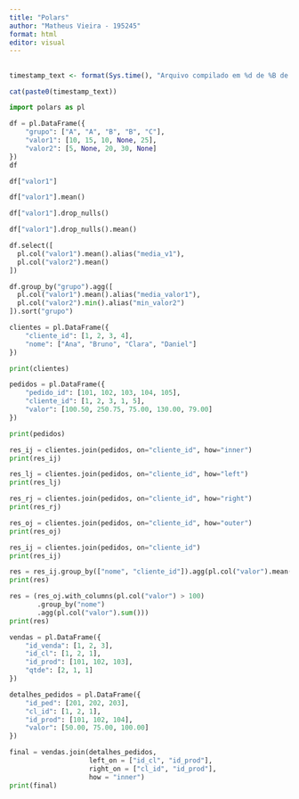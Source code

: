 ```yaml
---
title: "Polars"
author: "Matheus Vieira - 195245"
format: html
editor: visual
---
```


## 

```r
timestamp_text <- format(Sys.time(), "Arquivo compilado em %d de %B de %Y, às %H:%M:%S")

cat(paste0(timestamp_text))
```

```python
import polars as pl
```

```python
df = pl.DataFrame({
    "grupo": ["A", "A", "B", "B", "C"],
    "valor1": [10, 15, 10, None, 25],
    "valor2": [5, None, 20, 30, None]
})
df
```

```python
df["valor1"]
```

```python
df["valor1"].mean()
```

```python
df["valor1"].drop_nulls()
```

```python
df["valor1"].drop_nulls().mean()
```

```python
df.select([
  pl.col("valor1").mean().alias("media_v1"),
  pl.col("valor2").mean()
])
```

```python
df.group_by("grupo").agg([
  pl.col("valor1").mean().alias("media_valor1"),
  pl.col("valor2").min().alias("min_valor2")
]).sort("grupo")
```

```python
clientes = pl.DataFrame({
    "cliente_id": [1, 2, 3, 4],
    "nome": ["Ana", "Bruno", "Clara", "Daniel"]
})

print(clientes)
```

```python
pedidos = pl.DataFrame({
    "pedido_id": [101, 102, 103, 104, 105],
    "cliente_id": [1, 2, 3, 1, 5],
    "valor": [100.50, 250.75, 75.00, 130.00, 79.00]
})

print(pedidos)
```

```python
res_ij = clientes.join(pedidos, on="cliente_id", how="inner")
print(res_ij)
```

```python
res_lj = clientes.join(pedidos, on="cliente_id", how="left")
print(res_lj)
```

```python
res_rj = clientes.join(pedidos, on="cliente_id", how="right")
print(res_rj)
```

```python
res_oj = clientes.join(pedidos, on="cliente_id", how="outer")
print(res_oj)
```

```python
res_ij = clientes.join(pedidos, on="cliente_id")
print(res_ij)
```

```python
res = res_ij.group_by(["nome", "cliente_id"]).agg(pl.col("valor").mean())
print(res)
```

```python
res = (res_oj.with_columns(pl.col("valor") > 100)
       .group_by("nome")
       .agg(pl.col("valor").sum()))
print(res)
```

```python
vendas = pl.DataFrame({
    "id_venda": [1, 2, 3],
    "id_cl": [1, 2, 1],
    "id_prod": [101, 102, 103],
    "qtde": [2, 1, 1]
})

detalhes_pedidos = pl.DataFrame({
    "id_ped": [201, 202, 203],
    "cl_id": [1, 2, 1],
    "id_prod": [101, 102, 104],
    "valor": [50.00, 75.00, 100.00]
})
```

```python
final = vendas.join(detalhes_pedidos,
                    left_on = ["id_cl", "id_prod"],
                    right_on = ["cl_id", "id_prod"],
                    how = "inner")
print(final)
```
